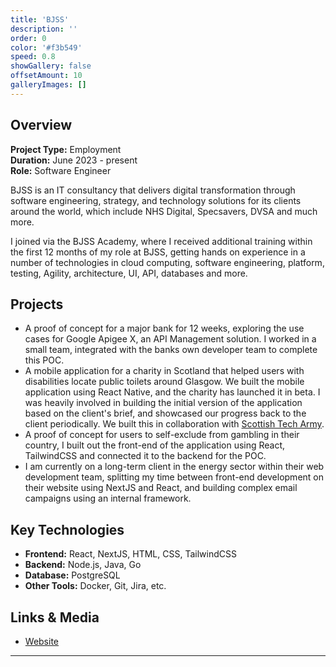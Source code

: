 ```yaml
---
title: 'BJSS'
description: ''
order: 0
color: '#f3b549'
speed: 0.8
showGallery: false
offsetAmount: 10
galleryImages: []
---
```



## Overview

**Project Type:** Employment  
**Duration:** June 2023 - present  
**Role:** Software Engineer  

BJSS is an IT consultancy that delivers digital transformation through software engineering, strategy, and technology solutions for its clients around the world, which include NHS Digital, Specsavers, DVSA and much more.

I joined via the BJSS Academy, where I received additional training within the first 12 months of my role at BJSS, getting hands on experience in a number of technologies in cloud computing, software engineering, platform, testing, Agility, architecture, UI, API, databases and more.

## Projects

- A proof of concept for a major bank for 12 weeks, exploring the use cases for Google Apigee X, an API Management solution. I worked in a small team, integrated with the banks own developer team to complete this POC.
- A mobile application for a charity in Scotland that helped users with disabilities locate public toilets around Glasgow. We built the mobile application using React Native, and the charity has launched it in beta. I was heavily involved in building the initial version of the application based on the client's brief, and showcased our progress back to the client periodically. We built this in collaboration with [Scottish Tech Army](https://www.scottishtecharmy.org/).
- A proof of concept for users to self-exclude from gambling in their country, I built out the front-end of the application using React, TailwindCSS and connected it to the backend for the POC.
- I am currently on a long-term client in the energy sector within their web development team, splitting my time between front-end development on their website using NextJS and React, and building complex email campaigns using an internal framework.

## Key Technologies

- **Frontend:** React, NextJS, HTML, CSS, TailwindCSS
- **Backend:** Node.js, Java, Go
- **Database:** PostgreSQL
- **Other Tools:** Docker, Git, Jira, etc.

## Links & Media

- [Website](https://www.bjss.com/)

---

